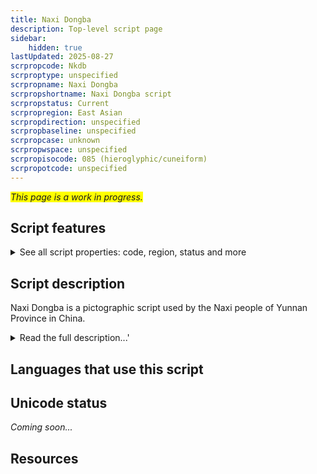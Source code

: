 ```yaml
---
title: Naxi Dongba
description: Top-level script page
sidebar:
    hidden: true
lastUpdated: 2025-08-27
scrpropcode: Nkdb
scrproptype: unspecified
scrpropname: Naxi Dongba
scrpropshortname: Naxi Dongba script
scrpropstatus: Current
scrpropregion: East Asian
scrpropdirection: unspecified
scrpropbaseline: unspecified
scrpropcase: unknown
scrpropwspace: unspecified
scrpropisocode: 085 (hieroglyphic/cuneiform)
scrpropotcode: unspecified
---
```


<span style='background-color:yellow'>_This page is a work in progress._</span>


## Script features

<details>
<summary> See all script properties: code, region, status and more</summary>
<ScriptInfo />
</details>

## Script description

Naxi Dongba is a pictographic script used by the Naxi people of Yunnan Province in China.

<details>
<summary>Read the full description...'</summary>Its origin is a source of contention: some researchers believe it to have been invented in the 13th century, or possibly as early as the 7th century; others consider it more likely to have been invented as recently as the 18th century.  In the Naxi language, the script is called _²ss ³dgyu, ²lv ³dgyu_ ‘wood record, stone record’, testifying that the script was once carved on stone and wood.  Originally it was used by priests of the Dongba religion to write scriptures, and was passed on down the generations from father to son.  The Dongba religious corpus, comprising some one thousand ceremonies, is contained in Dongba script manuscripts. Today the script is still in use in the Lijiang region, not only to write scriptures but also to keep business records.  It is also used for everyday communication by some members of the Naxi community and has been called “the only living pictograph in the world”.

There are approximately 1200 single symbols in the script; some dictionaries contain as many as 3400 pictographs because they also include compound symbols.  Most symbols are pictograms, though some are used for their phonetic values according to the <a href='/reference/glossary#rebusp'>rebus principle</a>.

The Naxi language cannot be adequately expressed using the Dongba script alone, and it may be supplemented with the [Nakhi Geba](/scrlang/script-nkgb) syllabary for clarification. There have been attempts to revive the script, including visits by Dongba priests to local schools in the Lijiang region to teach classes on it.  In the 1980s some books were published in Naxi Dongba script, including textbooks for bilingual education.  However, due to its complexity, it can take up to 15 years to become proficient in the script.
</details>

## Languages that use this script

<WsList script='Nkdb' wsMax='5' />

## Unicode status

_Coming soon..._

## Resources

<ScriptResources detailSummary='seemore' />

